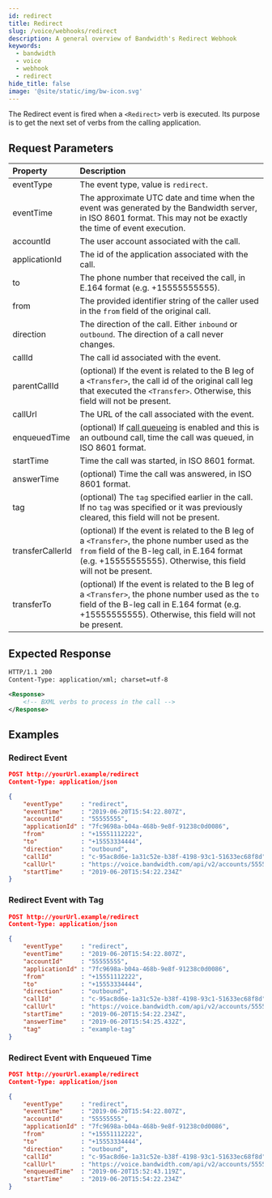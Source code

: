 ```yaml
---
id: redirect
title: Redirect
slug: /voice/webhooks/redirect
description: A general overview of Bandwidth's Redirect Webhook
keywords:
  - bandwidth
  - voice
  - webhook
  - redirect
hide_title: false
image: '@site/static/img/bw-icon.svg'
---
```



The Redirect event is fired when a `<Redirect>` verb is executed.  Its purpose is to get the next set of verbs from the calling application.

## Request Parameters

| Property         | Description |
|:-----------------|:------------|
| eventType        | The event type, value is `redirect`. |
| eventTime        | The approximate UTC date and time when the event was generated by the Bandwidth server, in ISO 8601 format. This may not be exactly the time of event execution. |
| accountId        | The user account associated with the call. |
| applicationId    | The id of the application associated with the call. |
| to               | The phone number that received the call, in E.164 format (e.g. +15555555555). |
| from             | The provided identifier string of the caller used in the `from` field of the original call. |
| direction        | The direction of the call. Either `inbound` or `outbound`. The direction of a call never changes. |
| callId           | The call id associated with the event. |
| parentCallId     | (optional) If the event is related to the B leg of a `<Transfer>`, the call id of the original call leg that executed the `<Transfer>`. Otherwise, this field will not be present. |
| callUrl          | The URL of the call associated with the event. |
| enqueuedTime     | (optional) If [call queueing](apis/voice#operation/createCall/) is enabled and this is an outbound call, time the call was queued, in ISO 8601 format. |
| startTime        | Time the call was started, in ISO 8601 format. |
| answerTime       | (optional) Time the call was answered, in ISO 8601 format. |
| tag              | (optional) The `tag` specified earlier in the call. If no `tag` was specified or it was previously cleared, this field will not be present. |
| transferCallerId | (optional) If the event is related to the B leg of a `<Transfer>`, the phone number used as the `from` field of the B-leg call, in E.164 format (e.g. +15555555555). Otherwise, this field will not be present. |
| transferTo       | (optional) If the event is related to the B leg of a `<Transfer>`, the phone number used as the `to` field of the B-leg call in E.164 format (e.g. +15555555555). Otherwise, this field will not be present. |

## Expected Response

```xml
HTTP/1.1 200
Content-Type: application/xml; charset=utf-8

<Response>
    <!-- BXML verbs to process in the call -->
</Response>
```

## Examples

### Redirect Event

```json
POST http://yourUrl.example/redirect
Content-Type: application/json

{
	"eventType"     : "redirect",
	"eventTime"     : "2019-06-20T15:54:22.807Z",
	"accountId"     : "55555555",
	"applicationId" : "7fc9698a-b04a-468b-9e8f-91238c0d0086",
	"from"          : "+15551112222",
	"to"            : "+15553334444",
	"direction"     : "outbound",
	"callId"        : "c-95ac8d6e-1a31c52e-b38f-4198-93c1-51633ec68f8d",
	"callUrl"       : "https://voice.bandwidth.com/api/v2/accounts/55555555/calls/c-95ac8d6e-1a31c52e-b38f-4198-93c1-51633ec68f8d",
	"startTime"     : "2019-06-20T15:54:22.234Z"
}
```

### Redirect Event with Tag

```json
POST http://yourUrl.example/redirect
Content-Type: application/json

{
	"eventType"     : "redirect",
	"eventTime"     : "2019-06-20T15:54:22.807Z",
	"accountId"     : "55555555",
	"applicationId" : "7fc9698a-b04a-468b-9e8f-91238c0d0086",
	"from"          : "+15551112222",
	"to"            : "+15553334444",
	"direction"     : "outbound",
	"callId"        : "c-95ac8d6e-1a31c52e-b38f-4198-93c1-51633ec68f8d",
	"callUrl"       : "https://voice.bandwidth.com/api/v2/accounts/55555555/calls/c-95ac8d6e-1a31c52e-b38f-4198-93c1-51633ec68f8d",
	"startTime"     : "2019-06-20T15:54:22.234Z",
	"answerTime"    : "2019-06-20T15:54:25.432Z",
	"tag"           : "example-tag"
}
```

### Redirect Event with Enqueued Time

```json
POST http://yourUrl.example/redirect
Content-Type: application/json

{
	"eventType"     : "redirect",
	"eventTime"     : "2019-06-20T15:54:22.807Z",
	"accountId"     : "55555555",
	"applicationId" : "7fc9698a-b04a-468b-9e8f-91238c0d0086",
	"from"          : "+15551112222",
	"to"            : "+15553334444",
	"direction"     : "outbound",
	"callId"        : "c-95ac8d6e-1a31c52e-b38f-4198-93c1-51633ec68f8d",
	"callUrl"       : "https://voice.bandwidth.com/api/v2/accounts/55555555/calls/c-95ac8d6e-1a31c52e-b38f-4198-93c1-51633ec68f8d",
	"enqueuedTime"  : "2019-06-20T15:52:43.119Z",
	"startTime"     : "2019-06-20T15:54:22.234Z"
}
```
